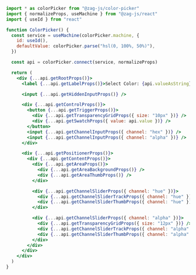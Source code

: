 ```jsx
import * as colorPicker from "@zag-js/color-picker"
import { normalizeProps, useMachine } from "@zag-js/react"
import { useId } from "react"

function ColorPicker() {
  const service = useMachine(colorPicker.machine, {
    id: useId(),
    defaultValue: colorPicker.parse("hsl(0, 100%, 50%)"),
  })

  const api = colorPicker.connect(service, normalizeProps)

  return (
    <div {...api.getRootProps()}>
      <label {...api.getLabelProps()}>Select Color: {api.valueAsString}</label>

      <input {...api.getHiddenInputProps()} />

      <div {...api.getControlProps()}>
        <button {...api.getTriggerProps()}>
          <div {...api.getTransparencyGridProps({ size: "10px" })} />
          <div {...api.getSwatchProps({ value: api.value })} />
        </button>
        <input {...api.getChannelInputProps({ channel: "hex" })} />
        <input {...api.getChannelInputProps({ channel: "alpha" })} />
      </div>

      <div {...api.getPositionerProps()}>
        <div {...api.getContentProps()}>
          <div {...api.getAreaProps()}>
            <div {...api.getAreaBackgroundProps()} />
            <div {...api.getAreaThumbProps()} />
          </div>

          <div {...api.getChannelSliderProps({ channel: "hue" })}>
            <div {...api.getChannelSliderTrackProps({ channel: "hue" })} />
            <div {...api.getChannelSliderThumbProps({ channel: "hue" })} />
          </div>

          <div {...api.getChannelSliderProps({ channel: "alpha" })}>
            <div {...api.getTransparencyGridProps({ size: "12px" })} />
            <div {...api.getChannelSliderTrackProps({ channel: "alpha" })} />
            <div {...api.getChannelSliderThumbProps({ channel: "alpha" })} />
          </div>
        </div>
      </div>
    </div>
  )
}
```
